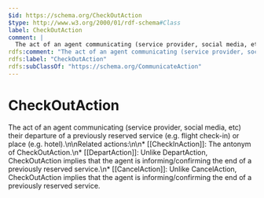 ```yaml
---
$id: https://schema.org/CheckOutAction
$type: http://www.w3.org/2000/01/rdf-schema#Class
label: CheckOutAction
comment: |
  The act of an agent communicating (service provider, social media, etc) their departure of a previously reserved service (e.g. flight check-in) or place (e.g. hotel).\n\nRelated actions:\n\n* [[CheckInAction]]: The antonym of CheckOutAction.\n* [[DepartAction]]: Unlike DepartAction, CheckOutAction implies that the agent is informing/confirming the end of a previously reserved service.\n* [[CancelAction]]: Unlike CancelAction, CheckOutAction implies that the agent is informing/confirming the end of a previously reserved service.
rdfs:comment: "The act of an agent communicating (service provider, social media, etc) their departure of a previously reserved service (e.g. flight check-in) or place (e.g. hotel).\\n\\nRelated actions:\\n\\n* [[CheckInAction]]: The antonym of CheckOutAction.\\n* [[DepartAction]]: Unlike DepartAction, CheckOutAction implies that the agent is informing/confirming the end of a previously reserved service.\\n* [[CancelAction]]: Unlike CancelAction, CheckOutAction implies that the agent is informing/confirming the end of a previously reserved service."
rdfs:label: "CheckOutAction"
rdfs:subClassOf: "https://schema.org/CommunicateAction"
---
```


# CheckOutAction

The act of an agent communicating (service provider, social media, etc) their departure of a previously reserved service (e.g. flight check-in) or place (e.g. hotel).\n\nRelated actions:\n\n* [[CheckInAction]]: The antonym of CheckOutAction.\n* [[DepartAction]]: Unlike DepartAction, CheckOutAction implies that the agent is informing/confirming the end of a previously reserved service.\n* [[CancelAction]]: Unlike CancelAction, CheckOutAction implies that the agent is informing/confirming the end of a previously reserved service.


